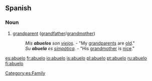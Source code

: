 ==Spanish==
===Noun===
{{es-noun-mf|feminine=abuela}}

# [[grandparent]] ([[grandfather]]/[[grandmother]])
#: ''Mis '''abuelos''' son [[viejo]]s.'' - "My [[grandparents]] are [[old]]."
#: ''Su '''abuela''' es [[simpática]].'' - "His [[grandmother]] is [[nice]]."

[[Category:es:Family]]

[[es:abuelo]]
[[fr:abuelo]]
[[io:abuelo]]
[[is:abuelo]]
[[pl:abuelo]]
[[pt:abuelo]]
[[ru:abuelo]]
[[fi:abuelo]]